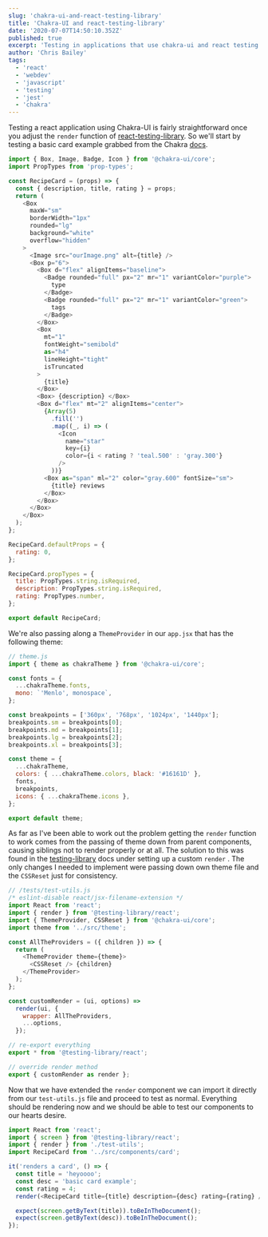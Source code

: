 ```yaml
---
slug: 'chakra-ui-and-react-testing-library'
title: 'Chakra-UI and react-testing-library'
date: '2020-07-07T14:50:10.352Z'
published: true
excerpt: 'Testing in applications that use chakra-ui and react testing library'
author: 'Chris Bailey'
tags:
  - 'react'
  - 'webdev'
  - 'javascript'
  - 'testing'
  - 'jest'
  - 'chakra'
---
```


Testing a react application using Chakra-UI is fairly straightforward once you adjust the `render` function of [react-testing-library](https://testing-library.com/). So we'll start by testing a basic card example grabbed from the Chakra [docs](https://chakra-ui.com/box).

```javascript
import { Box, Image, Badge, Icon } from '@chakra-ui/core';
import PropTypes from 'prop-types';

const RecipeCard = (props) => {
  const { description, title, rating } = props;
  return (
    <Box
      maxW="sm"
      borderWidth="1px"
      rounded="lg"
      background="white"
      overflow="hidden"
    >
      <Image src="ourImage.png" alt={title} />
      <Box p="6">
        <Box d="flex" alignItems="baseline">
          <Badge rounded="full" px="2" mr="1" variantColor="purple">
            type
          </Badge>
          <Badge rounded="full" px="2" mr="1" variantColor="green">
            tags
          </Badge>
        </Box>
        <Box
          mt="1"
          fontWeight="semibold"
          as="h4"
          lineHeight="tight"
          isTruncated
        >
          {title}
        </Box>
        <Box> {description} </Box>
        <Box d="flex" mt="2" alignItems="center">
          {Array(5)
            .fill('')
            .map((_, i) => (
              <Icon
                name="star"
                key={i}
                color={i < rating ? 'teal.500' : 'gray.300'}
              />
            ))}
          <Box as="span" ml="2" color="gray.600" fontSize="sm">
            {title} reviews
          </Box>
        </Box>
      </Box>
    </Box>
  );
};

RecipeCard.defaultProps = {
  rating: 0,
};

RecipeCard.propTypes = {
  title: PropTypes.string.isRequired,
  description: PropTypes.string.isRequired,
  rating: PropTypes.number,
};

export default RecipeCard;
```

We're also passing along a `ThemeProvider` in our `app.jsx` that has the following theme:

```javascript
// theme.js
import { theme as chakraTheme } from '@chakra-ui/core';

const fonts = {
  ...chakraTheme.fonts,
  mono: `'Menlo', monospace`,
};

const breakpoints = ['360px', '768px', '1024px', '1440px'];
breakpoints.sm = breakpoints[0];
breakpoints.md = breakpoints[1];
breakpoints.lg = breakpoints[2];
breakpoints.xl = breakpoints[3];

const theme = {
  ...chakraTheme,
  colors: { ...chakraTheme.colors, black: '#16161D' },
  fonts,
  breakpoints,
  icons: { ...chakraTheme.icons },
};

export default theme;
```

As far as I've been able to work out the problem getting the `render` function to work comes from the passing of theme down from parent components, causing siblings not to render properly or at all. The solution to this was found in the [testing-library](https://testing-library.com/docs/react-testing-library/setup#custom-render) docs under setting up a custom `render` . The only changes I needed to implement were passing down own theme file and the `CSSReset` just for consistency.

```javascript
// /tests/test-utils.js
/* eslint-disable react/jsx-filename-extension */
import React from 'react';
import { render } from '@testing-library/react';
import { ThemeProvider, CSSReset } from '@chakra-ui/core';
import theme from '../src/theme';

const AllTheProviders = ({ children }) => {
  return (
    <ThemeProvider theme={theme}>
      <CSSReset /> {children}
    </ThemeProvider>
  );
};

const customRender = (ui, options) =>
  render(ui, {
    wrapper: AllTheProviders,
    ...options,
  });

// re-export everything
export * from '@testing-library/react';

// override render method
export { customRender as render };
```

Now that we have extended the `render` component we can import it directly from our `test-utils.js` file and proceed to test as normal. Everything should be rendering now and we should be able to test our components to our hearts desire.

```javascript
import React from 'react';
import { screen } from '@testing-library/react';
import { render } from './test-utils';
import RecipeCard from '../src/components/card';

it('renders a card', () => {
  const title = 'heyoooo';
  const desc = 'basic card example';
  const rating = 4;
  render(<RecipeCard title={title} description={desc} rating={rating} />);

  expect(screen.getByText(title)).toBeInTheDocument();
  expect(screen.getByText(desc)).toBeInTheDocument();
});
```
